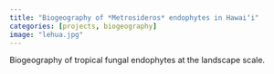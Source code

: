 ```yaml
---
title: "Biogeography of *Metrosideros* endophytes in Hawaiʻi"
categories: [projects, biogeography]
image: "lehua.jpg"
---
```


Biogeography of tropical fungal endophytes at the landscape scale. 
